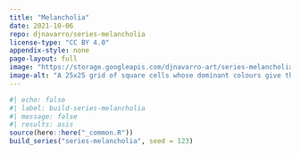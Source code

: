```yaml
---
title: "Melancholia"
date: 2021-10-06
repo: djnavarro/series-melancholia
license-type: "CC BY 4.0"
appendix-style: none
page-layout: full
image: "https://storage.googleapis.com/djnavarro-art/series-melancholia/1000/melancholia_sys05_seed1301.png"
image-alt: "A 25x25 grid of square cells whose dominant colours give the impressions of rectangular forms in purple and gole, and whose interior are spatial patterns"
---
```

   
::: {.grid}
  
```r
#| echo: false
#| label: build-series-melancholia
#| message: false
#| results: asis
source(here::here("_common.R"))
build_series("series-melancholia", seed = 123)
```
   
:::
   
